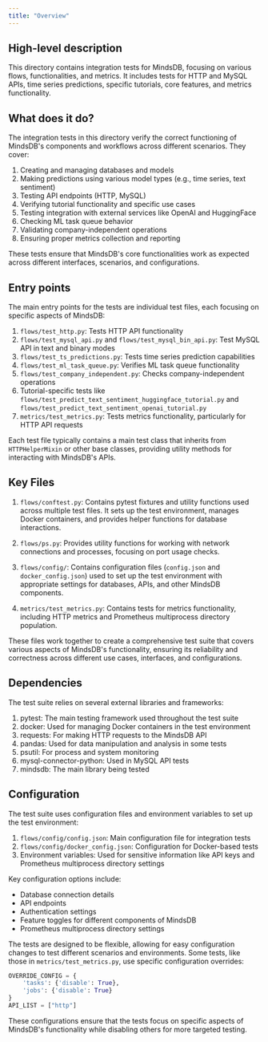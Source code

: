 ```yaml
---
title: "Overview"
---
```


## High-level description
This directory contains integration tests for MindsDB, focusing on various flows, functionalities, and metrics. It includes tests for HTTP and MySQL APIs, time series predictions, specific tutorials, core features, and metrics functionality.

## What does it do?
The integration tests in this directory verify the correct functioning of MindsDB's components and workflows across different scenarios. They cover:

1. Creating and managing databases and models
2. Making predictions using various model types (e.g., time series, text sentiment)
3. Testing API endpoints (HTTP, MySQL)
4. Verifying tutorial functionality and specific use cases
5. Testing integration with external services like OpenAI and HuggingFace
6. Checking ML task queue behavior
7. Validating company-independent operations
8. Ensuring proper metrics collection and reporting

These tests ensure that MindsDB's core functionalities work as expected across different interfaces, scenarios, and configurations.

## Entry points
The main entry points for the tests are individual test files, each focusing on specific aspects of MindsDB:

1. `flows/test_http.py`: Tests HTTP API functionality
2. `flows/test_mysql_api.py` and `flows/test_mysql_bin_api.py`: Test MySQL API in text and binary modes
3. `flows/test_ts_predictions.py`: Tests time series prediction capabilities
4. `flows/test_ml_task_queue.py`: Verifies ML task queue functionality
5. `flows/test_company_independent.py`: Checks company-independent operations
6. Tutorial-specific tests like `flows/test_predict_text_sentiment_huggingface_tutorial.py` and `flows/test_predict_text_sentiment_openai_tutorial.py`
7. `metrics/test_metrics.py`: Tests metrics functionality, particularly for HTTP API requests

Each test file typically contains a main test class that inherits from `HTTPHelperMixin` or other base classes, providing utility methods for interacting with MindsDB's APIs.

## Key Files

1. `flows/conftest.py`: Contains pytest fixtures and utility functions used across multiple test files. It sets up the test environment, manages Docker containers, and provides helper functions for database interactions.

2. `flows/ps.py`: Provides utility functions for working with network connections and processes, focusing on port usage checks.

3. `flows/config/`: Contains configuration files (`config.json` and `docker_config.json`) used to set up the test environment with appropriate settings for databases, APIs, and other MindsDB components.

4. `metrics/test_metrics.py`: Contains tests for metrics functionality, including HTTP metrics and Prometheus multiprocess directory population.

These files work together to create a comprehensive test suite that covers various aspects of MindsDB's functionality, ensuring its reliability and correctness across different use cases, interfaces, and configurations.

## Dependencies
The test suite relies on several external libraries and frameworks:

1. pytest: The main testing framework used throughout the test suite
2. docker: Used for managing Docker containers in the test environment
3. requests: For making HTTP requests to the MindsDB API
4. pandas: Used for data manipulation and analysis in some tests
5. psutil: For process and system monitoring
6. mysql-connector-python: Used in MySQL API tests
7. mindsdb: The main library being tested

## Configuration
The test suite uses configuration files and environment variables to set up the test environment:

1. `flows/config/config.json`: Main configuration file for integration tests
2. `flows/config/docker_config.json`: Configuration for Docker-based tests
3. Environment variables: Used for sensitive information like API keys and Prometheus multiprocess directory settings

Key configuration options include:
- Database connection details
- API endpoints
- Authentication settings
- Feature toggles for different components of MindsDB
- Prometheus multiprocess directory settings

The tests are designed to be flexible, allowing for easy configuration changes to test different scenarios and environments. Some tests, like those in `metrics/test_metrics.py`, use specific configuration overrides:

```python
OVERRIDE_CONFIG = {
    'tasks': {'disable': True},
    'jobs': {'disable': True}
}
API_LIST = ["http"]
```

These configurations ensure that the tests focus on specific aspects of MindsDB's functionality while disabling others for more targeted testing.
